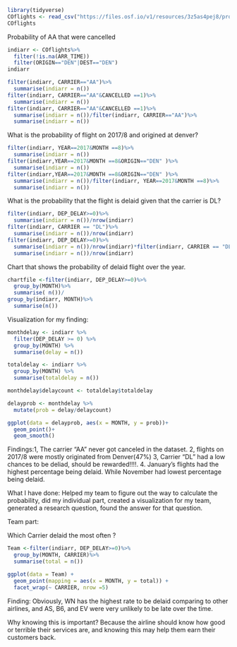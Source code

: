 ```r
library(tidyverse)
COflights <- read_csv("https://files.osf.io/v1/resources/3z5as4pej8/providers/osfstorage/5a8ca28f57103100104584db")
COflights
```

Probability of AA that were cancelled

```r
indiarr <- COflights%>%
  filter(!is.na(ARR_TIME))
  filter(ORIGIN=="DEN"|DEST=="DEN")
indiarr
```


```r
filter(indiarr, CARRIER=="AA")%>%
  summarise(indiarr = n())
filter(indiarr, CARRIER=="AA"&CANCELLED ==1)%>%
  summarise(indiarr = n())
filter(indiarr, CARRIER=="AA"&CANCELLED ==1)%>%
  summarise(indiarr = n())/filter(indiarr, CARRIER=="AA")%>%
  summarise(indiarr = n())
```
What is the probability of flight on 2017/8 and origined at denver?

```r
filter(indiarr, YEAR==2017&MONTH ==8)%>%
  summarise(indiarr = n())
filter(indiarr,YEAR==2017&MONTH ==8&ORIGIN=="DEN" )%>%
  summarise(indiarr = n())
filter(indiarr,YEAR==2017&MONTH ==8&ORIGIN=="DEN" )%>%
  summarise(indiarr = n())/filter(indiarr, YEAR==2017&MONTH ==8)%>%
  summarise(indiarr = n())

```

What is the probability that the flight is delaid given that the carrier is DL?

```r
filter(indiarr, DEP_DELAY>=0)%>%
  summarise(indiarr = n())/nrow(indiarr)
filter(indiarr, CARRIER == "DL")%>%
  summarise(indiarr = n())/nrow(indiarr)
filter(indiarr, DEP_DELAY>=0)%>%
  summarise(indiarr = n())/nrow(indiarr)*filter(indiarr, CARRIER == "DL")%>%
  summarise(indiarr = n())/nrow(indiarr)

```


Chart that shows the probability of delaid flight over the year.


```r
chartfile <-filter(indiarr, DEP_DELAY>=0)%>%
  group_by(MONTH)%>%
  summarise( n())/
group_by(indiarr, MONTH)%>%
  summarise(n())
```

Visualization for my finding:


```r
monthdelay <- indiarr %>%
  filter(DEP_DELAY >= 0) %>%
  group_by(MONTH) %>%
  summarise(delay = n())

totaldelay <- indiarr %>%
  group_by(MONTH) %>%
  summarise(totaldelay = n()) 

monthdelay$delaycount <- totaldelay$totaldelay

delayprob <- monthdelay %>%
  mutate(prob = delay/delaycount)

```


```r
ggplot(data = delayprob, aes(x = MONTH, y = prob))+
  geom_point()+
  geom_smooth()
```




Findings:1, The carrier "AA" never got canceled in the dataset.
2, flights on 2017/8 were mostly originated from Denver(47%)
3, Carrier "DL" had a low chances to be deliad, should be rewarded!!!!.
4. January's flights had the highest percentage being delaid. While November had lowest percentage being delaid.


What I have done: Helped my team to figure out the way to calculate the probability, did my individual part, created a visualization for my team, generated a research question, found the answer for that question.



Team part:

Which Carrier delaid the most often ?

```r
Team <-filter(indiarr, DEP_DELAY>=0)%>%
  group_by(MONTH, CARRIER)%>%
  summarise(total = n())

```

```r
ggplot(data = Team) + 
  geom_point(mapping = aes(x = MONTH, y = total)) + 
  facet_wrap(~ CARRIER, nrow =5)
```
 Finding: Obviously, WN has the highest rate to be delaid comparing to other airlines, and AS, B6, and EV were very unlikely to be late over the time.
 
 Why knowing this is important? Because the airline should know how good or terrible their services are, and knowing this may help them earn their customers back. 
